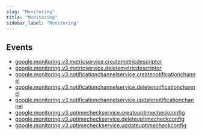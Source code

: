 ```yaml
---
slug: "Monitoring"
title: "Monitoring"
sidebar_label: "Monitoring"
---
```


## Events

- [google.monitoring.v3.metricservice.createmetricdescriptor](/gcp/threats/monitoring/v3/metricservice/rules/google.monitoring.v3.metricservice.createmetricdescriptor)
- [google.monitoring.v3.metricservice.deletemetricdescriptor](/gcp/threats/monitoring/v3/metricservice/rules/google.monitoring.v3.metricservice.deletemetricdescriptor)
- [google.monitoring.v3.notificationchannelservice.createnotificationchannel](/gcp/threats/monitoring/v3/notificationchannelservice/rules/google.monitoring.v3.notificationchannelservice.createnotificationchannel)
- [google.monitoring.v3.notificationchannelservice.deletenotificationchannel](/gcp/threats/monitoring/v3/notificationchannelservice/rules/google.monitoring.v3.notificationchannelservice.deletenotificationchannel)
- [google.monitoring.v3.notificationchannelservice.updatenotificationchannel](/gcp/threats/monitoring/v3/notificationchannelservice/rules/google.monitoring.v3.notificationchannelservice.updatenotificationchannel)
- [google.monitoring.v3.uptimecheckservice.createuptimecheckconfig](/gcp/threats/monitoring/v3/uptimecheckservice/rules/google.monitoring.v3.uptimecheckservice.createuptimecheckconfig)
- [google.monitoring.v3.uptimecheckservice.deleteuptimecheckconfig](/gcp/threats/monitoring/v3/uptimecheckservice/rules/google.monitoring.v3.uptimecheckservice.deleteuptimecheckconfig)
- [google.monitoring.v3.uptimecheckservice.updateuptimecheckconfig](/gcp/threats/monitoring/v3/uptimecheckservice/rules/google.monitoring.v3.uptimecheckservice.updateuptimecheckconfig)
